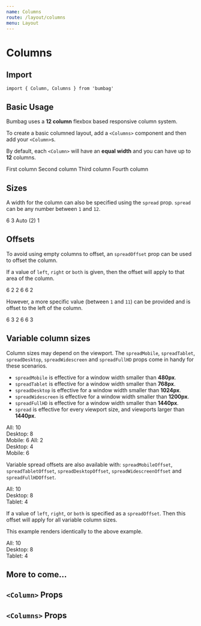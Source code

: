 ```yaml
---
name: Columns
route: /layout/columns
menu: Layout
---
```



# Columns

## Import

`import { Column, Columns } from 'bumbag'`

## Basic Usage

Bumbag uses a **12 column** flexbox based responsive column system.

To create a basic columned layout, add a `<Columns>` component and then add your `<Column>`s.

By default, each `<Column>` will have an **equal width** and you can have up to **12** columns.

<Playground>
  <Columns>
    <Column>
      <Box backgroundColor="whitesmoke" padding="0.5rem">
        First column
      </Box>
    </Column>
    <Column>
      <Box backgroundColor="whitesmoke" padding="0.5rem">
        Second column
      </Box>
    </Column>
    <Column>
      <Box backgroundColor="whitesmoke" padding="0.5rem">
        Third column
      </Box>
    </Column>
    <Column>
      <Box backgroundColor="whitesmoke" padding="0.5rem">
        Fourth column
      </Box>
    </Column>
  </Columns>
</Playground>

## Sizes

A width for the column can also be specified using the `spread` prop. `spread` can be any number between `1` and `12`.

<Playground>
  <Columns>
    <Column spread={6}>
      <Box backgroundColor="#112ebb" color="white" padding="0.5rem">
        6
      </Box>
    </Column>
    <Column spread={3}>
      <Box backgroundColor="#112ebb" color="white" padding="0.5rem">
        3
      </Box>
    </Column>
    <Column>
      <Box backgroundColor="whitesmoke" padding="0.5rem">
        Auto (2)
      </Box>
    </Column>
    <Column spread={1}>
      <Box backgroundColor="#112ebb" color="white" padding="0.5rem">
        1
      </Box>
    </Column>
  </Columns>
</Playground>

## Offsets

To avoid using empty columns to offset, an `spreadOffset` prop can be used to offset the column.

If a value of `left`, `right` or `both` is given, then the offset will apply to that area of the column.

<Playground>
  <Columns>
    <Column spread={6}>
      <Box backgroundColor="#112ebb" color="white" padding="0.5rem">
        6
      </Box>
    </Column>
    <Column spread={2} spreadOffset="left">
      <Box backgroundColor="#112ebb" color="white" padding="0.5rem">
        2
      </Box>
    </Column>
  </Columns>

  <Columns>
    <Column spread={2} spreadOffset="right">
      <Box backgroundColor="#112ebb" color="white" padding="0.5rem">
        2
      </Box>
    </Column>
    <Column spread={6}>
      <Box backgroundColor="#112ebb" color="white" padding="0.5rem">
        6
      </Box>
    </Column>
  </Columns>

  <Columns>
    <Column spread={6}>
      <Box backgroundColor="#112ebb" color="white" padding="0.5rem">
        6
      </Box>
    </Column>
    <Column spread={2} spreadOffset="both">
      <Box backgroundColor="#112ebb" color="white" padding="0.5rem">
        2
      </Box>
    </Column>
  </Columns>
</Playground>

However, a more specific value (between `1` and `11`) can be provided and is offset to the left of the column.

<Playground>
  <Columns>
    <Column spread={6}>
      <Box backgroundColor="#112ebb" color="white" padding="0.5rem">
        6
      </Box>
    </Column>
    <Column spread={3} spreadOffset={3}>
      <Box backgroundColor="#112ebb" color="white" padding="0.5rem">
        3
      </Box>
    </Column>
  </Columns>

  <Columns>
    <Column spread={2}>
      <Box backgroundColor="#112ebb" color="white" padding="0.5rem">
        2
      </Box>
    </Column>
    <Column spread={6} spreadOffset={4}>
      <Box backgroundColor="#112ebb" color="white" padding="0.5rem">
        6
      </Box>
    </Column>
  </Columns>

  <Columns>
    <Column spread={6}>
      <Box backgroundColor="#112ebb" color="white" padding="0.5rem">
        6
      </Box>
    </Column>
    <Column spread={3} spreadOffset={2}>
      <Box backgroundColor="#112ebb" color="white" padding="0.5rem">
        3
      </Box>
    </Column>
  </Columns>
</Playground>

## Variable column sizes

Column sizes may depend on the viewport. The `spreadMobile`, `spreadTablet`, `spreadDesktop`, `spreadWidescreen` and `spreadFullHD` props come in handy for these scenarios.

- `spreadMobile` is effective for a window width smaller than **480px**.
- `spreadTablet` is effective for a window width smaller than **768px**.
- `spreadDesktop` is effective for a window width smaller than **1024px**.
- `spreadWidescreen` is effective for a window width smaller than **1200px**.
- `spreadFullHD` is effective for a window width smaller than **1440px**.
- `spread` is effective for every viewport size, and viewports larger than **1440px**.

<Playground>
  <Columns>
    <Column spread={10} spreadDesktop={8} spreadMobile={6}>
      <Box backgroundColor="#112ebb" color="white" padding="0.5rem">
        All: 10
        <br/>
        Desktop: 8
        <br/>
        Mobile: 6
      </Box>
    </Column>
    <Column spread={2} spreadDesktop={4} spreadMobile={6}>
      <Box backgroundColor="#112ebb" color="white" padding="0.5rem">
        All: 2
        <br/>
        Desktop: 4
        <br/>
        Mobile: 6
      </Box>
    </Column>
  </Columns>
</Playground>

Variable spread offsets are also available with: `spreadMobileOffset`, `spreadTabletOffset`, `spreadDesktopOffset`, `spreadWidescreenOffset` and `spreadFullHDOffset`.

<Playground>
  <Columns>
    <Column spread={10} spreadOffset={1} spreadDesktop={8} spreadDesktopOffset={2} spreadTablet={4} spreadTabletOffset={4}>
      <Box backgroundColor="#112ebb" color="white" padding="0.5rem" >
        All: 10
        <br/>
        Desktop: 8
        <br/>
        Tablet: 4
      </Box>
    </Column>
  </Columns>
</Playground>

If a value of `left`, `right`, or `both` is specified as a `spreadOffset`. Then this offset will apply for all variable column sizes.

This example renders identically to the above example.

<Playground>
  <Columns>
    <Column spread={10} spreadDesktop={8} spreadTablet={4} spreadOffset="both">
      <Box backgroundColor="#112ebb" color="white" padding="0.5rem" >
        All: 10
        <br/>
        Desktop: 8
        <br/>
        Tablet: 4
      </Box>
    </Column>
  </Columns>
</Playground>

## More to come...

## `<Column>` Props

<PropsTable of={Column} />

## `<Columns>` Props

<PropsTable of={Columns} />
